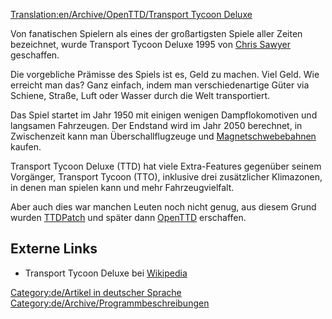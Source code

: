[[Translation:en/Archive/OpenTTD/Transport Tycoon Deluxe]]

Von fanatischen Spielern als eines der großartigsten Spiele aller Zeiten bezeichnet, wurde Transport Tycoon Deluxe 1995 von 
[http://www.chrissawyer.com Chris Sawyer] geschaffen.

Die vorgebliche Prämisse des Spiels ist es, Geld zu machen. Viel Geld. Wie erreicht man das? Ganz einfach, indem man verschiedenartige Güter via Schiene, Straße, Luft oder Wasser durch die Welt transportiert.

Das Spiel startet im Jahr 1950 mit einigen wenigen Dampflokomotiven und langsamen Fahrzeugen. Der Endstand wird im Jahr 2050 berechnet, in Zwischenzeit kann man Überschallflugzeuge und [[de/Magnetschwebebahn|Magnetschwebebahnen]] kaufen.

Transport Tycoon Deluxe (TTD) hat viele Extra-Features gegenüber seinem Vorgänger, Transport Tycoon (TTO), inklusive drei zusätzlicher Klimazonen, in denen man spielen kann und mehr Fahrzeugvielfalt.

Aber auch dies war manchen Leuten noch nicht genug, aus diesem Grund wurden [[de/Archive/OpenTTD/TTDPatch|TTDPatch]] und später dann [[de/Manual/Main Page|OpenTTD]] erschaffen.

== Externe Links ==
* Transport Tycoon Deluxe bei [http://de.wikipedia.org/wiki/Transport_Tycoon Wikipedia]

[[Category:de/Artikel in deutscher Sprache]]
[[Category:de/Archive/Programmbeschreibungen]]